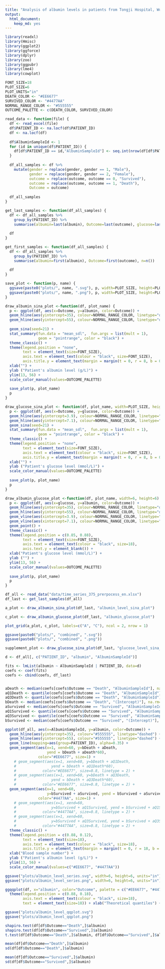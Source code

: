 ```yaml
---
title: "Analysis of albumin levels in patients from Tongji Hospital, Wuhan, China"
output:
  html_document: 
    keep_md: yes
---
```


```r
library(readxl)
library(Hmisc)
library(ggplot2)
library(ggforce)
library(dplyr)
library(zoo)
library(ggpubr)
library(lme4)
library(cowplot)
```

```r
FONT_SIZE=18
PLOT_SIZE=6
PLOT_UNITS="in"
DEATH_COLOR <- "#EE6677"
SURVIVED_COLOR <- "#4477AA"
NORMAL_RANGE_COLOR <- "#555555"
OUTCOME_PALETTE <- c(DEATH_COLOR, SURVIVED_COLOR)

read_data <- function(file) {
  df <- read_excel(file)
  df$PATIENT_ID <- na.locf(df$PATIENT_ID)
  df <- na.locf(df)
  
  df$AlbuminSampleId <- 1
  for (id in unique(df$PATIENT_ID)) {
    df[df$PATIENT_ID == id,"AlbuminSampleId"] <- seq.int(nrow(df[df$PATIENT_ID == id, ]))
  }
  
  df_all_samples <- df %>%
    mutate(gender = replace(gender, gender == 1, "Male"), 
           gender = replace(gender, gender == 2, "Female"), 
           outcome = replace(outcome, outcome == 0, "Survived"), 
           outcome = replace(outcome, outcome == 1, "Death"),
           Outcome = outcome)
  
  df_all_samples
}

get_last_samples <- function(df_all_samples) {
  df <- df_all_samples %>%
    group_by(PATIENT_ID) %>% 
    summarise(albumin=last(albumin), Outcome=last(outcome), glucose=last(glucose), n=n())
  
  df
}

get_first_samples <- function(df_all_samples) {
  df <- df_all_samples %>%
    group_by(PATIENT_ID) %>% 
    summarise(albumin=first(albumin), Outcome=first(outcome), n=n())
  
  df
}

save_plot <- function(p, name) {
  ggsave(paste0("plots/", name, ".svg"), p, width=PLOT_SIZE, height=PLOT_SIZE, units=PLOT_UNITS)
  ggsave(paste0("plots/", name, ".png"), p, width=PLOT_SIZE, height=PLOT_SIZE, units=PLOT_UNITS)
}

draw_albumin_sina_plot <-function(df, plot_name) {
  p <- ggplot(df, aes(x=Outcome, y=albumin, color=Outcome)) + 
  geom_hline(aes(yintercept=35), colour=NORMAL_RANGE_COLOR, linetype="dashed") +
  geom_hline(aes(yintercept=55), colour=NORMAL_RANGE_COLOR, linetype="dashed") + 
    
  geom_sina(seed=21) + 
  stat_summary(fun.data = "mean_sdl",  fun.args = list(mult = 1), 
               geom = "pointrange", color = "black") +
  theme_classic() + 
  theme(legend.position = "none", 
        text = element_text(size=FONT_SIZE), 
        axis.text = element_text(colour = "black", size=FONT_SIZE), 
        axis.title.y = element_text(margin = margin(t = 0, r = 8, b = 0, l = 0))) + 
  xlab("") + 
  ylab ("Patient's albumin level (g/L)") +
  ylim(13, 56) +
  scale_color_manual(values=OUTCOME_PALETTE)
  
  save_plot(p, plot_name)
  p
}

draw_glucose_sina_plot <- function(df, plot_name, width=PLOT_SIZE, height=PLOT_SIZE, units=PLOT_UNITS) {
  p <- ggplot(df, aes(x=Outcome, y=glucose, color=Outcome)) + 
  geom_hline(aes(yintercept=3.9), colour=NORMAL_RANGE_COLOR, linetype="dashed") +
  geom_hline(aes(yintercept=7.1), colour=NORMAL_RANGE_COLOR, linetype="dashed") + 
  geom_sina(seed=21) + 
  stat_summary(fun.data = "mean_sdl",  fun.args = list(mult = 1), 
               geom = "pointrange", color = "black") +
  theme_classic() + 
  theme(legend.position = "none", 
        text = element_text(size=FONT_SIZE), 
        axis.text = element_text(colour = "black", size=FONT_SIZE), 
        axis.title.y = element_text(margin = margin(t = 0, r = 8, b = 0, l = 0))) + 
  xlab("") + 
  ylab ("Patient's glucose level (mmol/L)") +
  scale_color_manual(values=OUTCOME_PALETTE)
  
  save_plot(p, plot_name)
  p
}

draw_albumin_glucose_plot <-function(df, plot_name, width=6, height=6) {
  p <- ggplot(df, aes(x=glucose, y=albumin, color=Outcome)) + 
  geom_hline(aes(yintercept=35), colour=NORMAL_RANGE_COLOR, linetype="dashed") +
  geom_hline(aes(yintercept=55), colour=NORMAL_RANGE_COLOR, linetype="dashed") +
  geom_vline(aes(xintercept=3.9), colour=NORMAL_RANGE_COLOR, linetype="dashed") +
  geom_vline(aes(xintercept=7.1), colour=NORMAL_RANGE_COLOR, linetype="dashed") + 
  geom_point() + 
  theme_classic() + 
  theme(legend.position = c(0.85, 0.88), 
        text = element_text(size=FONT_SIZE), 
        axis.text = element_text(colour = "black", size=18), 
        axis.text.y = element_blank()) + 
  xlab("Patient's glucose level (mmol/L)") + 
  ylab ("") +
  ylim(13, 56) +
  scale_color_manual(values=OUTCOME_PALETTE)
  
  save_plot(p, plot_name)
  p
}
```

```r
df_all <- read_data("data/time_series_375_prerpocess_en.xlsx")
df_last <- get_last_samples(df_all)
```

```r
a_plot <- draw_albumin_sina_plot(df_last, "albumin_level_sina_plot")
```

```r
c_plot <- draw_albumin_glucose_plot(df_last, "albumin_glucose_plot")
```

```r
plot_grid(a_plot, c_plot, labels=c("A", "C"), ncol = 2, nrow = 1)
```
```r
ggsave(paste0("plots/", "combined", ".svg"))
ggsave(paste0("plots/", "combined", ".png"))
```

```r
supplement_plot <- draw_glucose_sina_plot(df_last, "glucose_level_sina_plot")
```

```r
d <- df_all[, c("PATIENT_ID", "albumin", "AlbuminSampleId")]

fits <- lmList(albumin ~ AlbuminSampleId | PATIENT_ID, data=d)
coefs <- coef(fits)
coefs <- cbind(coefs, df_last)


aDeath <- median(coefs[coefs$Outcome == "Death", "AlbuminSampleId"], na.rm=T)
aQ1Death <- quantile(coefs[coefs$Outcome == "Death", "AlbuminSampleId"], 0.25, na.rm=T)
aQ3Death <- quantile(coefs[coefs$Outcome == "Death", "AlbuminSampleId"], 0.75, na.rm=T)
bDeath <- median(coefs[coefs$Outcome == "Death", "(Intercept)"], na.rm=T)
aSurvived <- median(coefs[coefs$Outcome == "Survived", "AlbuminSampleId"], na.rm=T)
aQ1Survived <- quantile(coefs[coefs$Outcome == "Survived", "AlbuminSampleId"], 0.25, na.rm=T)
aQ3Survived <- quantile(coefs[coefs$Outcome == "Survived", "AlbuminSampleId"], 0.75, na.rm=T)
bSurvived <- median(coefs[coefs$Outcome == "Survived", "(Intercept)"], na.rm=T)
```

```r
ggplot(df_all, aes(x=AlbuminSampleId, y=albumin, color=Outcome)) + 
  geom_hline(aes(yintercept=35), colour="#555555", linetype="dashed") +
  geom_hline(aes(yintercept=55), colour="#555555", linetype="dashed") + 
  geom_line(mapping=aes(group=PATIENT_ID), alpha=0.35) +
  geom_segment(aes(x=1, xend=60, y=bDeath + aDeath, 
                   yend = bDeath + aDeath*60), 
               color="#EE6677", size=1) +
    # geom_segment(aes(x=1, xend=60, y=bDeath + aQ1Death, 
    #                yend = bDeath + aQ1Death*60), 
    #            color="#EE6677", size=0.8, linetype = 2) +
    # geom_segment(aes(x=1, xend=60, y=bDeath + aQ3Death, 
    #                yend = bDeath + aQ3Death*60), 
    #            color="#EE6677", size=0.8, linetype = 2) +
  geom_segment(aes(x=1, xend=60, 
                   y=bSurvived + aSurvived, yend = bSurvived + aSurvived*60),
               color="#4477AA", size=1) +
    # geom_segment(aes(x=1, xend=60, 
    #                y=bSurvived + aQ1Survived, yend = bSurvived + aQ1Survived*60),
    #            color="#4477AA", size=0.8, linetype = 2) +
    # geom_segment(aes(x=1, xend=60, 
    #                y=bSurvived + aQ3Survived, yend = bSurvived + aQ3Survived*60),
    #            color="#4477AA", size=0.8, linetype = 2) +
  theme_classic() + 
  theme(legend.position = c(0.88, 0.12), 
        text = element_text(size=18), 
        axis.text = element_text(colour = "black", size=18), 
        axis.title.y = element_text(margin = margin(t = 0, r = 18, b = 0, l = 0))) + 
  xlab("Blood sample number") + 
  ylab ("Patient's albumin level (g/L)") +
  ylim(13, 56) +
  scale_color_manual(values=c("#EE6677", "#4477AA"))
```

```r
ggsave("plots/albumin_level_series.svg", width=6, height=6, units="in")
ggsave("plots/albumin_level_series.png", width=6, height=6, units="in")
```

```r
ggqqplot(df, x="albumin", color="Outcome", palette = c("#EE6677", "#4477AA")) + 
  theme(legend.position = c(0.88, 0.18), 
        axis.text = element_text(colour = "black", size=18), 
        text = element_text(size=18)) + xlab("Theoretical quantiles") + ylab("Sample quantiles")
```

```r
ggsave("plots/albumin_level_qqplot.svg")
ggsave("plots/albumin_level_qqplot.png")
```

```r
shapiro.test(df[df$Outcome=="Death",]$albumin)
shapiro.test(df[df$Outcome=="Survived",]$albumin)
t.test(df[df$Outcome=="Death",]$albumin, df[df$Outcome=="Survived",]$albumin)
```

```r
mean(df[df$Outcome=="Death",]$albumin)
sd(df[df$Outcome=="Death",]$albumin)

mean(df[df$Outcome=="Survived",]$albumin)
sd(df[df$Outcome=="Survived",]$albumin)
```